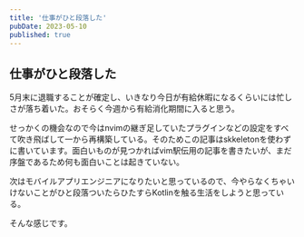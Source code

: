 ```yaml
---
title: '仕事がひと段落した'
pubDate: 2023-05-10
published: true
---
```


## 仕事がひと段落した

5月末に退職することが確定し、いきなり今日が有給休暇になるくらいには忙しさが落ち着いた。おそらく今週から有給消化期間に入ると思う。

せっかくの機会なので今はnvimの継ぎ足していたプラグインなどの設定をすべて吹き飛ばして一から再構築している。そのためこの記事はskkeletonを使わずに書いています。面白いものが見つかればvim駅伝用の記事を書きたいが、まだ序盤であるため何も面白いことは起きていない。

次はモバイルアプリエンジニアになりたいと思っているので、今やらなくちゃいけないことがひと段落ついたらひたすらKotlinを触る生活をしようと思っている。

そんな感じです。
